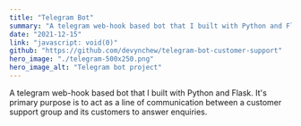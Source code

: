 ```yaml
---
title: "Telegram Bot"
summary: "A telegram web-hook based bot that I built with Python and Flask. It allows customer support to reply anonymously to users in a designated group chat."
date: "2021-12-15"
link: "javascript: void(0)"
github: "https://github.com/devynchew/telegram-bot-customer-support"
hero_image: "./telegram-500x250.png"
hero_image_alt: "Telegram bot project"
---
```

A telegram web-hook based bot that I built with Python and Flask. It's primary purpose is to act as a line of communication between a customer support group and its customers to answer enquiries.